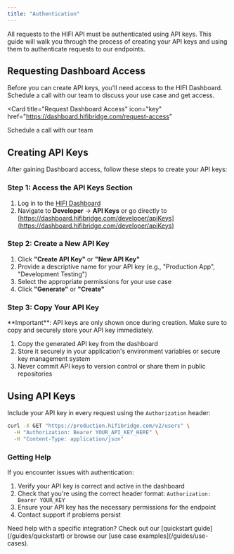 ```yaml
---
title: "Authentication"
---
```


All requests to the HIFI API must be authenticated using API keys. This guide will walk you through the process of creating your API keys and using them to authenticate requests to our endpoints.

## Requesting Dashboard Access

Before you can create API keys, you'll need access to the HIFI Dashboard. Schedule a call with our team to discuss your use case and get access.

<Card
  title="Request Dashboard Access"
  icon="key"
  href="https://dashboard.hifibridge.com/request-access"
>
  Schedule a call with our team
</Card>

## Creating API Keys

After gaining Dashboard access, follow these steps to create your API keys:

### Step 1: Access the API Keys Section

1. Log in to the [HIFI Dashboard](https://dashboard.hifibridge.com)
2. Navigate to **Developer** → **API Keys** or go directly to [https://dashboard.hifibridge.com/developer/apiKeys](https://dashboard.hifibridge.com/developer/apiKeys)

### Step 2: Create a New API Key

1. Click **"Create API Key"** or **"New API Key"**
2. Provide a descriptive name for your API key (e.g., "Production App", "Development Testing")
3. Select the appropriate permissions for your use case
4. Click **"Generate"** or **"Create"**

### Step 3: Copy Your API Key

<Info>
  **Important**: API keys are only shown once during creation. Make sure to copy
  and securely store your API key immediately.
</Info>

1. Copy the generated API key from the dashboard
2. Store it securely in your application's environment variables or secure key management system
3. Never commit API keys to version control or share them in public repositories

## Using API Keys

Include your API key in every request using the `Authorization` header:

```bash
curl -X GET "https://production.hifibridge.com/v2/users" \
  -H "Authorization: Bearer YOUR_API_KEY_HERE" \
  -H "Content-Type: application/json"
```

### Getting Help

If you encounter issues with authentication:

1. Verify your API key is correct and active in the dashboard
2. Check that you're using the correct header format: `Authorization: Bearer YOUR_KEY`
3. Ensure your API key has the necessary permissions for the endpoint
4. Contact support if problems persist

<Info>
  Need help with a specific integration? Check out our [quickstart
  guide](/guides/quickstart) or browse our [use case
  examples](/guides/use-cases).
</Info>

